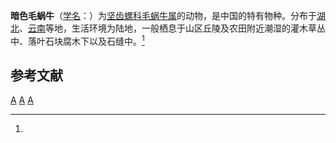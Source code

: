{{Speciesbox
| taxon = Trichochloritis percussa
| binomial_authority = (Heude, 1882)<ref name='id11067'>{{cite web| url =http://www.bioinfo.cn/db05/BjdwSpecies.php?action=view&id=11067| title =暗色毛蜗牛| work =《中国动物物种编目数据库》| publisher =中国科学院微生物研究所| author =中国科学院动物研究所| accessdate =2009-04-28| deadurl =yes| archiveurl =https://web.archive.org/web/20160305045239/http://www.bioinfo.cn/db05/BjdwSpecies.php?action=view&id=11067| archivedate =2016-03-05}}</ref>
}}

'''暗色毛蜗牛'''（[[学名|学名]]：{{lang|la|''Trichochloritis percussa''}}）为[[坚齿螺科|坚齿螺科]][[毛蜗牛属|毛蜗牛属]]的动物，是中国的特有物种。分布于[[湖北|湖北]]、[[云南|云南]]等地，生活环境为陆地，一般栖息于山区丘陵及农田附近潮湿的灌木草丛中、落叶石块腐木下以及石缝中。<ref name='id11067'/>

== 参考文献 ==
{{reflist}}

{{软体动物小作品}}

{{Taxonbar}}
[[Category:1882年描述的动物|A]]
[[Category:绒蜗牛属|A]]
[[Category:中国特有软体动物|A]]